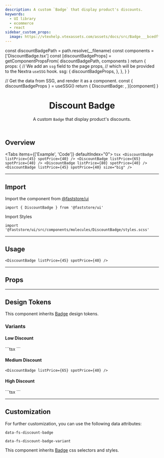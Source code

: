 ```yaml
---
description: A custom `Badge` that display product's discounts.
keywords:
  - UI library
  - ecommerce
  - react
sidebar_custom_props:
  image: https://vtexhelp.vtexassets.com/assets/docs/src/Badge___bcedffeb307527c1606be224a7fb5ac1.png
---
```




  const discountBadgePath = path.resolve(__filename)
  const components = ['DiscountBadge.tsx']
  const [discountBadgeProps] = getComponentPropsFrom(
    discountBadgePath,
    components
  )
  return {
    props: {
      // We add an `ssg` field to the page props,
      // which will be provided to the Nextra `useSSG` hook.
      ssg: {
        discountBadgeProps,
      },
    },
  }
}

  // Get the data from SSG, and render it as a component.
  const { discountBadgeProps } = useSSG()
  return {
    DiscountBadge: <PropsSection propsList={discountBadgeProps} />,
  }[component]
}

<header>

# Discount Badge

A custom `Badge` that display product's discounts.

</header>

## Overview

<Tabs items={['Example', 'Code']} defaultIndex="0">
  <Tab>
    <OverviewSection>
      <DiscountBadge listPrice={45} spotPrice={40} />
      <DiscountBadge listPrice={65} spotPrice={40} />
      <DiscountBadge listPrice={80} spotPrice={40} />
      <DiscountBadge listPrice={45} spotPrice={40} size="big" />
    </OverviewSection>
  </Tab>
  <Tab>
    ```tsx
    <DiscountBadge listPrice={45} spotPrice={40} />
    <DiscountBadge listPrice={65} spotPrice={40} />
    <DiscountBadge listPrice={80} spotPrice={40} />
    <DiscountBadge listPrice={45} spotPrice={40} size="big" />
    ```
  </Tab>
</Tabs>

---

## Import

Import the component from [@faststore/ui](/../components)

```tsx
import { DiscountBadge } from '@faststore/ui'
```

Import Styles

```tsx
import '@faststore/ui/src/components/molecules/DiscountBadge/styles.scss'
```

---

## Usage

<OverviewSection>
  <DiscountBadge listPrice={45} spotPrice={40} />
</OverviewSection>

```tsx
<DiscountBadge listPrice={45} spotPrice={40} />
```

---

## Props

<DiscountBadgePropsSection component="DiscountBadge" />

---

## Design Tokens

This component inherits [Badge](/components/atoms/badge) design tokens.

### Variants

#### Low Discount

<OverviewSection>
  <DiscountBadge listPrice={45} spotPrice={40} />
</OverviewSection>
```tsx
<DiscountBadge listPrice={45} spotPrice={40} />
```

<TokenTable>
  <TokenRow
    token="--fs-discount-badge-low-bkg-color"
    value="var(--fs-badge-success-bkg-color)"
    globalValue="var(--fs-color-success-bkg)"
    isColor
  />
  <TokenRow
    token="--fs-discount-badge-low-text-color"
    value="var(--fs-badge-success-text-color)"
    globalValue="var(--fs-color-text)"
    isColor
  />
  <TokenRow
    token="--fs-discount-badge-low-border-color"
    value="var(--fs-badge-success-border-color)"
    globalValue="var(--fs-color-success-bkg)"
    isColor
  />
</TokenTable>

#### Medium Discount

<OverviewSection>
  <DiscountBadge listPrice={65} spotPrice={40} />
</OverviewSection>

```tsx
<DiscountBadge listPrice={65} spotPrice={40} />
```

<TokenTable>
  <TokenRow
    token="--fs-discount-badge-medium-bkg-color"
    value="var(--fs-badge-warning-bkg-color)"
    globalValue="var(--fs-color-warning-bkg)"
    isColor
  />
  <TokenRow
    token="--fs-discount-badge-medium-text-color"
    value="var(--fs-badge-warning-text-color)"
    globalValue="var(--fs-color-warning-text)"
    isColor
  />
  <TokenRow
    token="--fs-discount-badge-medium-border-color"
    value="var(--fs-badge-warning-border-color)"
    globalValue="var(--fs-color-warning-bkg)"
    isColor
  />
</TokenTable>

#### High Discount

<OverviewSection>
  <DiscountBadge listPrice={80} spotPrice={40} />
</OverviewSection>
```tsx
<DiscountBadge listPrice={80} spotPrice={40} />
```

<TokenTable>
  <TokenRow
    token="--fs-discount-badge-high-bkg-color"
    value="var(--fs-badge-danger-bkg-color)"
    globalValue="var(--fs-color-danger-bkg)"
    isColor
  />
  <TokenRow
    token="--fs-discount-badge-high-text-color"
    value="var(--fs-badge-danger-text-color)"
    globalValue="var(--fs-color-text)"
    isColor
  />
  <TokenRow
    token="--fs-discount-badge-high-border-color"
    value="var(--fs-badge-danger-border-color)"
    globalValue="var(--fs-color-danger-bkg)"
    isColor
  />
</TokenTable>

---

## Customization

For further customization, you can use the following data attributes:

`data-fs-discount-badge`

`data-fs-discount-badge-variant`

This component inherits [Badge](/components/atoms/badge) css selectors and styles.
